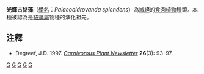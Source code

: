 {{Speciesbox 
| taxon = Palaeoaldrovanda splendens 
| authority = [[Knobloch|Knobloch]] & [[Mai|Mai]], (1984)
| fossil_range = {{le|白堊紀晚期|Late Cretaceous}}
}}
'''光輝古貉藻'''（[[學名|學名]]：''Palaeoaldrovanda splendens''）為[[滅絕|滅絕]]的[[食肉植物|食肉植物]]種類。本種被認為是[[貉藻屬|貉藻屬]]物種的演化祖先。

== 注釋 ==
{{reflist}}
<div class="references-small">
*Degreef, J.D. 1997. {{PDFlink|[http://carnivorousplants.org/cpn/articles/CPNv26n3p93_97.pdf Fossil ''Aldrovanda''.]|263 [[Kibibyte|KiB]]<!-- application/pdf, 270302 bytes -->}} ''[[Carnivorous_Plant_Newsletter|Carnivorous Plant Newsletter]]'' '''26'''(3): 93–97.
</div>

{{食蟲植物}}

[[Category:食虫植物|G]]
[[Category:茅膏菜科|G]]
[[Category:史前植物|G]]
[[Category:白堊紀生物|G]]
[[Category:白堊紀植物|G]]